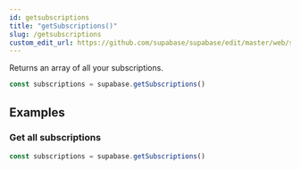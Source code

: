 ```yaml
---
id: getsubscriptions
title: "getSubscriptions()"
slug: /getsubscriptions
custom_edit_url: https://github.com/supabase/supabase/edit/master/web/spec/supabase_js_v2_ref.yml
---
```



Returns an array of all your subscriptions.

```js
const subscriptions = supabase.getSubscriptions()
```


















## Examples

### Get all subscriptions



```js
const subscriptions = supabase.getSubscriptions()
```